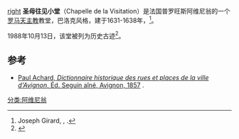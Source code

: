 [[文件:Avignon_-_Visitation.JPG|right]]
'''圣母往见小堂'''（Chapelle de la Visitation）是法国普罗旺斯阿维尼翁的一个[[罗马天主教|罗马天主教]]教堂，巴洛克风格，建于1631-1638年，<ref name="JG300">Joseph Girard, {{op. cit.}}, {{p.|300}}.</ref>。 

1988年10月13日，该堂被列为历史古迹<ref>{{mérimée|PA00081829|Couvent de la Visitation (ancien)}}</ref>。

== 参考 ==
{{References}}
* [http://books.google.fr/books?id=2YIEAAAAQAAJ&printsec=titlepage#v=onepage&q=&f=false Paul Achard, ''Dictionnaire historique des rues et places de la ville d'Avignon'', Éd. Seguin aîné, Avignon, 1857] {{Wayback|url=http://books.google.fr/books?id=2YIEAAAAQAAJ&printsec=titlepage#v=onepage&q=&f=false |date=20140427200340 }}.  
[[分类:阿维尼翁|分类:阿维尼翁]]